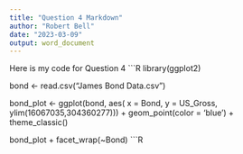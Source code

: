 ```yaml
---
title: "Question 4 Markdown"
author: "Robert Bell"
date: "2023-03-09"
output: word_document
---
```


Here is my code for Question 4 
```R
library(ggplot2)

bond <- read.csv("James Bond Data.csv")

bond_plot <- ggplot(bond, aes( x = Bond, y = US_Gross, ylim(16067035,304360277))) +
  geom_point(color = 'blue') +
  theme_classic()

bond_plot + facet_wrap(~Bond)
```R



